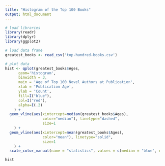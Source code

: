 ```yaml
---
title: "Histogram of the Top 100 Books"
output: html_document
---
```

```r
# load libraries
library(readr)
library(dplyr)
library(ggplot2)

# load data frame
greatest_books <- read_csv('top-hundred-books.csv')

# plot data
hist <- qplot(greatest_books$Ages,
      geom='histogram',
      binwidth = 3,  
      main = 'Age of Top 100 Novel Authors at Publication', 
      xlab = 'Publication Age',
      ylab = 'Count',
      fill=I("blue"), 
      col=I("red"), 
      alpha=I(.2)
    ) +
  geom_vline(aes(xintercept=median(greatest_books$Ages),
                 color="median"), linetype="dashed",
                 size=1
    ) +
  geom_vline(aes(xintercept=mean(greatest_books$Ages),
                 color="mean"), linetype="solid",
                 size=1
    ) +
  scale_color_manual(name = "statistics", values = c(median = "blue", mean = "red"))

hist
```